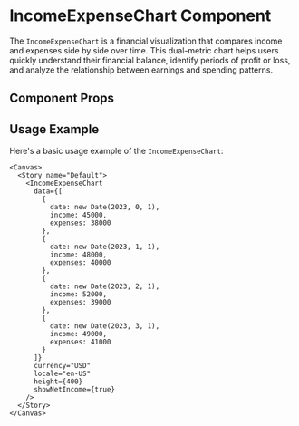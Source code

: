 

<Meta of={IncomeExpenseChart} />

# IncomeExpenseChart Component

The `IncomeExpenseChart` is a financial visualization that compares income and expenses side by side over time. This dual-metric chart helps users quickly understand their financial balance, identify periods of profit or loss, and analyze the relationship between earnings and spending patterns.

## Component Props

<Canvas of={IncomeExpenseChart} />

<Controls />

## Usage Example

Here's a basic usage example of the `IncomeExpenseChart`:

```tsx
<Canvas>
  <Story name="Default">
    <IncomeExpenseChart 
      data={[
        { 
          date: new Date(2023, 0, 1), 
          income: 45000, 
          expenses: 38000 
        },
        { 
          date: new Date(2023, 1, 1), 
          income: 48000, 
          expenses: 40000 
        },
        { 
          date: new Date(2023, 2, 1), 
          income: 52000, 
          expenses: 39000 
        },
        { 
          date: new Date(2023, 3, 1), 
          income: 49000, 
          expenses: 41000 
        }
      ]}
      currency="USD"
      locale="en-US"
      height={400}
      showNetIncome={true}
    />
  </Story>
</Canvas>
``` 
